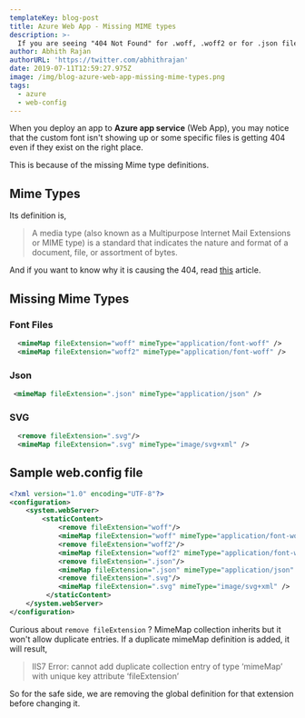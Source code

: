 ```yaml
---
templateKey: blog-post
title: Azure Web App - Missing MIME types
description: >-
  If you are seeing "404 Not Found" for .woff, .woff2 or for .json files even if they exist on your azure web app, this is the post for you.
author: Abhith Rajan
authorURL: 'https://twitter.com/abhithrajan'
date: 2019-07-11T12:59:27.975Z
image: /img/blog-azure-web-app-missing-mime-types.png
tags:
  - azure
  - web-config
---
```


When you deploy an app to **Azure app service** (Web App), you may notice that the custom font isn't showing up or some specific files is getting 404 even if they exist on the right place.

This is because of the missing Mime type definitions.

## Mime Types

Its definition is,

> A media type (also known as a Multipurpose Internet Mail Extensions or MIME type) is a standard that indicates the nature and format of a document, file, or assortment of bytes.

And if you want to know why it is causing the 404, read [this](https://docs.plesk.com/en-US/onyx/administrator-guide/65216/) article.

## Missing Mime Types

### Font Files

```xml
  <mimeMap fileExtension="woff" mimeType="application/font-woff" />
  <mimeMap fileExtension="woff2" mimeType="application/font-woff" />
```

### Json

```xml
 <mimeMap fileExtension=".json" mimeType="application/json" />
```

### SVG

```xml
  <remove fileExtension=".svg"/>
  <mimeMap fileExtension=".svg" mimeType="image/svg+xml" />
```

## Sample web.config file

```xml
<?xml version="1.0" encoding="UTF-8"?>
<configuration>
    <system.webServer>
        <staticContent>
            <remove fileExtension="woff"/>
            <mimeMap fileExtension="woff" mimeType="application/font-woff" />
            <remove fileExtension="woff2"/>
            <mimeMap fileExtension="woff2" mimeType="application/font-woff" />
            <remove fileExtension=".json"/>
            <mimeMap fileExtension=".json" mimeType="application/json" />
            <remove fileExtension=".svg"/>
            <mimeMap fileExtension=".svg" mimeType="image/svg+xml" />
         </staticContent>
    </system.webServer>
</configuration>
```

Curious about `remove fileExtension` ?
MimeMap collection inherits but it won't allow duplicate entries. If a duplicate mimeMap definition is added, it will result,

> IIS7 Error: cannot add duplicate collection entry of type ‘mimeMap’ with unique key attribute ‘fileExtension’

So for the safe side, we are removing the global definition for that extension before changing it.

